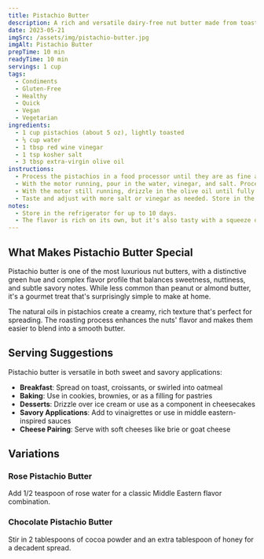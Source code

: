 ```yaml
---
title: Pistachio Butter
description: A rich and versatile dairy-free nut butter made from toasted pistachios. Perfect for salads, spreads, or as a flavorful condiment. The flavor is rich on its own, but it's also tasty with a squeeze of lime or lemon to cut through the richness.
date: 2023-05-21
imgSrc: /assets/img/pistachio-butter.jpg
imgAlt: Pistachio Butter
prepTime: 10 min
readyTime: 10 min
servings: 1 cup
tags:
  - Condiments
  - Gluten-Free
  - Healthy
  - Quick
  - Vegan
  - Vegetarian
ingredients:
  - 1 cup pistachios (about 5 oz), lightly toasted
  - ⅓ cup water
  - 1 tbsp red wine vinegar
  - 1 tsp kosher salt
  - 3 tbsp extra-virgin olive oil
instructions:
  - Process the pistachios in a food processor until they are as fine as possible.
  - With the motor running, pour in the water, vinegar, and salt. Process until smooth, scraping down the sides as needed.
  - With the motor still running, drizzle in the olive oil until fully incorporated.
  - Taste and adjust with more salt or vinegar as needed. Store in the refrigerator for up to 10 days.
notes:
  - Store in the refrigerator for up to 10 days.
  - The flavor is rich on its own, but it's also tasty with a squeeze of lime or lemon to cut through the richness.
---
```


## What Makes Pistachio Butter Special

Pistachio butter is one of the most luxurious nut butters, with a distinctive green hue and complex flavor profile that balances sweetness, nuttiness, and subtle savory notes. While less common than peanut or almond butter, it's a gourmet treat that's surprisingly simple to make at home.

The natural oils in pistachios create a creamy, rich texture that's perfect for spreading. The roasting process enhances the nuts' flavor and makes them easier to blend into a smooth butter.

## Serving Suggestions

Pistachio butter is versatile in both sweet and savory applications:

- **Breakfast**: Spread on toast, croissants, or swirled into oatmeal
- **Baking**: Use in cookies, brownies, or as a filling for pastries
- **Desserts**: Drizzle over ice cream or use as a component in cheesecakes
- **Savory Applications**: Add to vinaigrettes or use in middle eastern-inspired sauces
- **Cheese Pairing**: Serve with soft cheeses like brie or goat cheese

## Variations

### Rose Pistachio Butter
Add 1/2 teaspoon of rose water for a classic Middle Eastern flavor combination.

### Chocolate Pistachio Butter
Stir in 2 tablespoons of cocoa powder and an extra tablespoon of honey for a decadent spread.